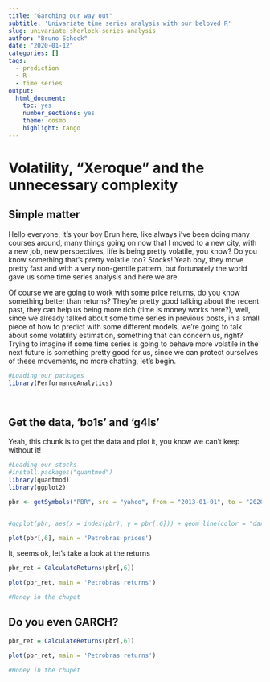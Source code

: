 ---
title: "Garching our way out"
subtitle: 'Univariate time series analysis with our beloved R'
slug: univariate-sherlock-series-analysis
author: "Bruno Schock"
date: "2020-01-12"
categories: []
tags: 
  - prediction
  - R
  - time series
output:
  html_document:
    toc: yes
    number_sections: yes
    theme: cosmo
    highlight: tango
---




# **Volatility, "Xeroque" and the unnecessary complexity**

## **Simple matter**
 
Hello everyone, it's your boy Brun here, like always i've been doing many courses around, many things going on now that I moved to a new city, with a new job, new perspectives, life is being pretty volatile, you know? Do you know something that's pretty volatile too? Stocks! Yeah boy, they move pretty fast and with a very non-gentile pattern, but fortunately the world gave us some time series analysis and here we are.

Of course we are going to work with some price returns, do you know something better than returns? They're pretty good talking about the recent past, they can help us being more rich (time is money works here?), well, since we already talked about some time series in previous posts, in a small piece of how to predict with some different models, we're going to talk about some volatility estimation, something that can concern us, right? Trying to imagine if some time series is going to behave more volatile in the next future is something pretty good for us, since we can protect ourselves of these movements, no more chatting, let's begin. 
 

```{r, include=TRUE, message=FALSE, warning=FALSE}
#Loading our packages
library(PerformanceAnalytics)




```



## **Get the data, 'bo1s' and 'g4ls'**

Yeah, this chunk is to get the data and plot it, you know we can't keep without it!


```{r, include=TRUE, message=FALSE, warning=FALSE}
#Loading our stocks
#install.packages("quantmod")
library(quantmod)
library(ggplot2)

pbr <- getSymbols("PBR", src = "yahoo", from = "2013-01-01", to = "2020-01-01", auto.assign = FALSE)


#ggplot(pbr, aes(x = index(pbr), y = pbr[,6])) + geom_line(color = "darkblue") + ggtitle("Petrobras prices series") + xlab("Date") + ylab("Price") + theme(plot.title = element_text(hjust = 0.5)) + scale_x_date(date_labels = "%b %y", date_breaks = "6 months")

plot(pbr[,6], main = 'Petrobras prices')


```



It, seems ok, let's take a look at the returns


```{r, include=TRUE, message=FALSE, warning=FALSE}

pbr_ret = CalculateReturns(pbr[,6])

plot(pbr_ret, main = 'Petrobras returns')

#Honey in the chupet

```



## Do you even GARCH?


```{r, include=TRUE, message=FALSE, warning=FALSE}

pbr_ret = CalculateReturns(pbr[,6])

plot(pbr_ret, main = 'Petrobras returns')

#Honey in the chupet

```
